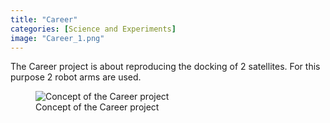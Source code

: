 ---
title: "Career"
categories: [Science and Experiments]
image: "Career_1.png"
---


The Career project is about reproducing the docking of 2 satellites. For this purpose 2 robot arms are used. 

![Concept of the Career project](Career_1.png)

